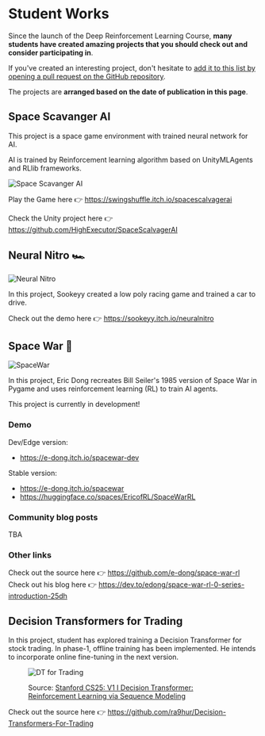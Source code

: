 # Student Works

Since the launch of the Deep Reinforcement Learning Course, **many students have created amazing projects that you should check out and consider participating in**.

If you've created an interesting project, don't hesitate to [add it to this list by opening a pull request on the GitHub repository](https://github.com/huggingface/deep-rl-class).

The projects are **arranged based on the date of publication in this page**.


## Space Scavanger AI

This project is a space game environment with trained neural network for AI.

AI is trained by Reinforcement learning algorithm based on UnityMLAgents and RLlib frameworks.

<img src="https://huggingface.co/datasets/huggingface-deep-rl-course/course-images/resolve/main/en/unit12/spacescavangerai.png" alt="Space Scavanger AI"/>

Play the Game here 👉  https://swingshuffle.itch.io/spacescalvagerai

Check the Unity project here 👉 https://github.com/HighExecutor/SpaceScalvagerAI


## Neural Nitro 🏎️

<img src="https://huggingface.co/datasets/huggingface-deep-rl-course/course-images/resolve/main/en/unit12/neuralnitro.png" alt="Neural Nitro" />

In this project, Sookeyy created a low poly racing game and trained a car to drive.

Check out the demo here 👉 https://sookeyy.itch.io/neuralnitro


## Space War 🚀

<img src="https://huggingface.co/datasets/huggingface-deep-rl-course/course-images/resolve/main/en/unit12/spacewar.jpg" alt="SpaceWar" />

In this project, Eric Dong recreates Bill Seiler's 1985 version of Space War in Pygame and uses reinforcement learning (RL) to train AI agents.

This project is currently in development!

### Demo

Dev/Edge version:
* https://e-dong.itch.io/spacewar-dev

Stable version:
* https://e-dong.itch.io/spacewar
* https://huggingface.co/spaces/EricofRL/SpaceWarRL

### Community blog posts

TBA

### Other links

Check out the source here 👉 https://github.com/e-dong/space-war-rl  
Check out his blog here 👉 https://dev.to/edong/space-war-rl-0-series-introduction-25dh


## Decision Transformers for Trading

In this project, student has explored training a Decision Transformer for stock trading. In phase-1, offline training has been implemented. He intends to incorporate online fine-tuning in the next version.

<figure>
<img src="https://github.com/user-attachments/assets/41e3bc10-2594-4c05-b48f-17666cc8fb1c" alt="DT for Trading"/>

<figcaption> 
    
Source: <a href="https://www.youtube.com/watch?v=w4Bw8WYL8Ps"> Stanford CS25: V1 I Decision Transformer: Reinforcement Learning via Sequence Modeling</a> </figcaption>

</figure>

Check out the source here 👉 https://github.com/ra9hur/Decision-Transformers-For-Trading
